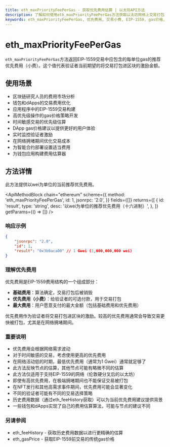 ```yaml
---
title: eth_maxPriorityFeePerGas - 获取优先费用估算 | 以太坊API方法
description: 了解如何使用eth_maxPriorityFeePerGas方法获取以太坊网络上交易打包所需的当前推荐优先费用（小费）。
keywords: eth_maxPriorityFeePerGas, 优先费用, 交易小费, EIP-1559, gas价格, 矿工小费, 交易优先级, 以太坊gas优化, 验证者小费, 区块链费用估算, gas费用计算, 交易费用, eth小费, 以太坊优先费用, 区块打包费用, gas小费, 交易定价
---
```


# eth_maxPriorityFeePerGas

`eth_maxPriorityFeePerGas`方法返回EIP-1559交易中应包含的每单位gas的推荐优先费用（小费）。这个值代表验证者当前期望的将交易打包进区块的激励金额。

## 使用场景

- 区块链研究人员的费用市场分析
- 钱包和dApps的交易费用优化
- 应用程序中的EIP-1559交易构建
- 高优先级操作的gas价格策略开发
- 时间敏感交易的优先级估算
- DApp gas价格建议以提供更好的用户体验
- 实时监控验证者激励
- 在网络拥堵期间优化交易成本
- 为智能合约部署设置适当费用
- 为钱包应用构建费用估算器

## 方法详情

此方法提供以wei为单位的当前推荐优先费用。

<ApiMethodBlock
	chain="ethereum"
	scheme={{
		method: 'eth_maxPriorityFeePerGas',
		id: 1,
		jsonrpc: '2.0',
	}}
	fields={[]}
	returns={[
		{
			id: 'result',
			type: 'string',
			desc: '以wei为单位的推荐优先费用（十六进制）',
		},
	]}
	getParams={() => []}
/>

### 响应示例

```json
{
	"jsonrpc": "2.0",
	"id": 1,
	"result": "0x3b9aca00" // 1 Gwei (1,000,000,000 wei)
}
```

### 理解优先费用

优先费用是EIP-1559费用结构的一个组成部分：

- **基础费用**：算法确定，交易打包后被销毁
- **优先费用（小费）**：给验证者的可选付款，用于交易打包
- **最大费用**：用户愿意支付的最大金额（包括基础费用和优先费用）

优先费用作为验证者将交易打包进区块的激励。较高的优先费用通常会导致交易更快被打包，尤其是在网络拥堵期间。

### 重要说明

- 优先费用会根据网络需求波动
- 对于时间敏感的交易，考虑使用更高的优先费用
- 在网络活动低的时期，最低优先费用（通常为1 Gwei）通常就足够了
- 此方法反映节点的估算，其他节点可能有略微不同的估算
- 此方法仅适用于支持EIP-1559的网络（伦敦硬分叉后的以太坊）
- 即使有高优先费用，在极端拥堵期间也不能保证交易被打包
- 在NFT发行和其他高需求事件期间，优先费用可能会显著变化
- 不同的验证者可能有不同的交易选择策略
- 历史费用数据（通过eth_feeHistory获取）可以为当前优先费用建议提供背景
- 一些钱包和dApps实现了自己的费用估算算法，可能与节点的建议不同

### 另请参阅

- <Link to="/docs/ethereum/core-methods/eth_feeHistory" title="获取历史费用数据以更好地估算费用">eth_feeHistory</Link> - 获取历史费用数据以进行更精确的估算
- <Link to="/docs/ethereum/core-methods/eth_gasPrice" title="获取EIP-1559前交易的传统gas价格">eth_gasPrice</Link> - 获取EIP-1559前交易的传统gas价格
